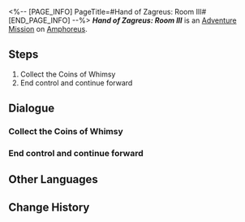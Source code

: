 <%-- [PAGE_INFO]
PageTitle=#Hand of Zagreus: Room III#
[END_PAGE_INFO] --%>
{{Stub|Dialogue.}}
{{Mission Infobox
|id            = 8030131
|title         = 
|image         = <!--Mission Hand of Zagreus Room III.png-->
|type          = Adventure
|event_name    = 
|chapter       = 
|requirements  = {{subst:void|<!--Unknown: {"Type":"Manual"}-->}}
|summary       = <!--official mission summary from Fate's Atlas-->
|characters    = Trailblazer
|startLocation = [[Amphoreus]] - [[Hand of Zagreus: Room III]]
|world         = Amphoreus
|area          = Hand of Zagreus: Room III
|prev          = 
|next          = 
|rewards       = 
}}
'''''Hand of Zagreus: Room III''''' is an [[Adventure Mission]] on [[Amphoreus]].

==Steps==
# Collect the Coins of Whimsy
# End control and continue forward

<!--
==Gameplay Notes==

--><!--
==Trial Character==

-->
==Dialogue==
{{Stub Dialogue}}
===Collect the Coins of Whimsy{{subst:void|<!--803013101-->}}===
{{Mission Description|type=adventure|location=Hand of Zagreus: Room III|Every room in the hypogea is protected by a seal, and this one is controlled by the "Hand of Zagreus." You will need to complete its trial before you can continue any further.}}
{{Dialogue Start}}
:{{tx}}
{{Dialogue End}}

===End control and continue forward{{subst:void|<!--803013102-->}}===
{{Dialogue Start}}
:{{tx}}
{{Dialogue End}}

==Other Languages==
{{Other Languages
|en   = Hand of Zagreus: Room III
|zhs  = 扎格列斯之手-房间Ⅲ
|zht  = 扎格列斯之手-房間Ⅲ
|ja   = ザグレウスの手：部屋III
|ko   = 자그레우스의 손-방Ⅲ
|es   = Mano de Zagreus: sala III
|fr   = Salle III de la Main de Zagreus
|ru   = Рука Загрея III
|th   = หัตถ์ Zagreus: ห้อง III
|vi   = Tay Của Zagreus: Phòng III
|de   = Hand des Zagreus: Raum III
|id   = Tangan Zagreus: Ruangan III
|pt   = A Mão de Zagreus: Sala III
}}

==Change History==
{{Change History|3.0}}
